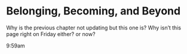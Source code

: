 # Belonging, Becoming, and Beyond

Why is the previous chapter not updating but this one is?
Why isn't this page right on Friday either? or now?

9:59am